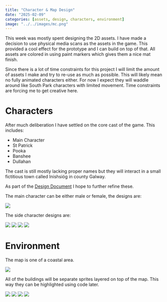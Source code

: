 ```yaml
---
title: "Character & Map Design"
date: "2025-02-09"
categories: [assets, design, characters, environment]
image: "../../images/mc.png"
---
```


This week was mostly spent designing the 2D assets. I have made a decision to use physical media scans as the assets in the game. This provided a cool effect for the prototype and I can build on top of that. All assets are colored in using paint markers which gives them a nice mat finish.

Since there is a lot of time constraints for this project I will limit the amount of assets I make and try to re-use as much as possible. This will likely mean no fully animated characters either. For now I expect they will waddle around like South Park characters with limited movement. Time constraints are forcing me to get creative here.

# Characters

After much deliberation I have settled on the core cast of the game. This includes:

- Main Character
- St Patrick
- Pooka
- Banshee
- Dullahan

The cast is still mostly lacking proper names but they will interact in a small fictitious town called Inishsióg in county Galway.

As part of the [Design Document](/design.html) I hope to further refine these.

The main character can be either male or female, the designs are:

![](../../images/mc.png)

The side character designs are:

![](../../images/paddy.png)
![](../../images/bans.png)
![](../../images/pooka.png)
![](../../images/dul.png)

# Environment

The map is one of a coastal area.

![](./map.png)

All of the buildings will be separate sprites layered on top of the map. This way they can be highlighted using code later.

![](./gym.png)
![](./pub.png)
![](./sentra.png)
![](./supperwacks.png)